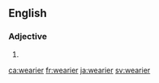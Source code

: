 ==English==

===Adjective===
{{head|en|adjective comparative form}}

# {{en-comparative of|weary}}

[[ca:wearier]]
[[fr:wearier]]
[[ja:wearier]]
[[sv:wearier]]